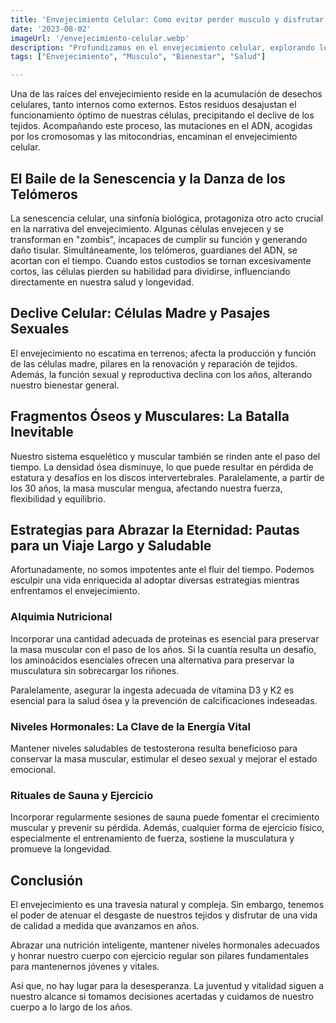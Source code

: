 ```yaml
---
title: 'Envejecimiento Celular: Como evitar perder musculo y disfrutar de una mejor calidad de vida'
date: '2023-08-02'
imageUrl: '/envejecimiento-celular.webp'
description: "Profundizamos en el envejecimiento celular, explorando los mecanismos detrás de este proceso inevitable. Descubre cómo comprender mejor este fenómeno puede influir en las decisiones de estilo de vida para una vida más saludable y plena."
tags: ["Envejecimiento", "Musculo", "Bienestar", "Salud"]

---
```


<CustomImage
  src="https://raw.githubusercontent.com/sebiten/posts/main/images/envejecimiento-celular.webp"
  alt="Envejecimiento Celular: Como evitar perder musculo y disfrutar de una mejor calidad de vida"
/>

Una de las raíces del envejecimiento reside en la acumulación de desechos celulares, tanto internos como externos. Estos residuos desajustan el funcionamiento óptimo de nuestras células, precipitando el declive de los tejidos. Acompañando este proceso, las mutaciones en el ADN, acogidas por los cromosomas y las mitocondrias, encaminan el envejecimiento celular.

## El Baile de la Senescencia y la Danza de los Telómeros

La senescencia celular, una sinfonía biológica, protagoniza otro acto crucial en la narrativa del envejecimiento. Algunas células envejecen y se transforman en "zombis", incapaces de cumplir su función y generando daño tisular. Simultáneamente, los telómeros, guardianes del ADN, se acortan con el tiempo. Cuando estos custodios se tornan excesivamente cortos, las células pierden su habilidad para dividirse, influenciando directamente en nuestra salud y longevidad.

## Declive Celular: Células Madre y Pasajes Sexuales

El envejecimiento no escatima en terrenos; afecta la producción y función de las células madre, pilares en la renovación y reparación de tejidos. Además, la función sexual y reproductiva declina con los años, alterando nuestro bienestar general.

## Fragmentos Óseos y Musculares: La Batalla Inevitable

Nuestro sistema esquelético y muscular también se rinden ante el paso del tiempo. La densidad ósea disminuye, lo que puede resultar en pérdida de estatura y desafíos en los discos intervertebrales. Paralelamente, a partir de los 30 años, la masa muscular mengua, afectando nuestra fuerza, flexibilidad y equilibrio.

## Estrategias para Abrazar la Eternidad: Pautas para un Viaje Largo y Saludable

Afortunadamente, no somos impotentes ante el fluir del tiempo. Podemos esculpir una vida enriquecida al adoptar diversas estrategias mientras enfrentamos el envejecimiento.

### Alquimia Nutricional

Incorporar una cantidad adecuada de proteínas es esencial para preservar la masa muscular con el paso de los años. Si la cuantía resulta un desafío, los aminoácidos esenciales ofrecen una alternativa para preservar la musculatura sin sobrecargar los riñones.

Paralelamente, asegurar la ingesta adecuada de vitamina D3 y K2 es esencial para la salud ósea y la prevención de calcificaciones indeseadas.

### Niveles Hormonales: La Clave de la Energía Vital

Mantener niveles saludables de testosterona resulta beneficioso para conservar la masa muscular, estimular el deseo sexual y mejorar el estado emocional.

### Rituales de Sauna y Ejercicio

Incorporar regularmente sesiones de sauna puede fomentar el crecimiento muscular y prevenir su pérdida. Además, cualquier forma de ejercicio físico, especialmente el entrenamiento de fuerza, sostiene la musculatura y promueve la longevidad.


## Conclusión

El envejecimiento es una travesía natural y compleja. Sin embargo, tenemos el poder de atenuar el desgaste de nuestros tejidos y disfrutar de una vida de calidad a medida que avanzamos en años.

Abrazar una nutrición inteligente, mantener niveles hormonales adecuados y honrar nuestro cuerpo con ejercicio regular son pilares fundamentales para mantenernos jóvenes y vitales.

Así que, no hay lugar para la desesperanza. La juventud y vitalidad siguen a nuestro alcance si tomamos decisiones acertadas y cuidamos de nuestro cuerpo a lo largo de los años.


<RandomLinks/>
